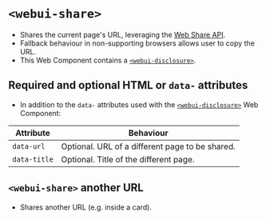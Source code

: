 
<Meta of={WebUIShare} />

# `<webui-share>`
- Shares the current page's URL, leveraging the [Web Share API](https://developer.mozilla.org/en-US/docs/Web/API/Navigator/share).
- Fallback behaviour in non-supporting browsers allows user to copy the URL.
- This Web Component contains a [`<webui-disclosure>`](/docs/web-components-or-custom-elements-webui-disclosure--docs).

<Canvas of={WebUIShare.WebUIShare} />

## Required and optional HTML  or `data-` attributes

- In addition to the `data-` attributes used with the [`<webui-disclosure>`](/docs/web-components-or-custom-elements-webui-disclosure--docs) Web Component:

Attribute | Behaviour
--- | ---
`data-url` | Optional. URL of a different page to be shared.
`data-title` | Optional. Title of the different page.

## `<webui-share>` another URL
- Shares another URL (e.g. inside a card).

<Canvas of={WebUIShare.WebUIShareAnotherUrl} />
